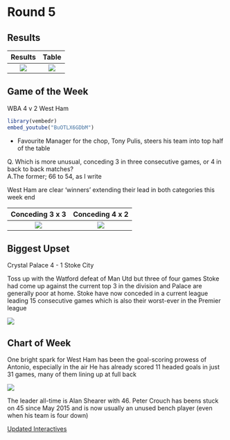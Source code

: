 # Round 5 {-}

## Results {-}


Results             | Table
:-------------------------:|:-------------------------:
![](images/wk5Res.png)  |  ![](images/wk5Table.png)



## Game of the Week {-}

WBA 4 v 2 West Ham


```r


library(vembedr)
embed_youtube("BuOTLX6GDbM")
```

* Favourite Manager for the chop, Tony Pulis, steers his team into top half of the table   

Q. Which is more unusual, conceding 3 in three consecutive games, or 4 in back to back matches?    
A.The former; 66 to 54, as I write

West Ham are clear 'winners' extending their lead in both categories this week end

Conceding 3 x 3             |  Conceding 4 x 2
:-------------------------:|:-------------------------:
![](images/wk5a.png)  |  ![](images/wk5b.png)



## Biggest Upset {-}

Crystal Palace 4 - 1 Stoke City

Toss up with the Watford defeat of Man Utd but three of four games Stoke had come up against the current top 3
in the division and Palace are generally poor at home. Stoke have now conceded in a current league leading 15 consecutive games which is also their worst-ever in the Premier league

<img align="center" src="images/wk5d.png">



## Chart of Week {-}

One bright spark for West Ham has been the goal-scoring prowess of Antonio, especially in the air
He has already scored 11 headed goals in just 31 games, many of them lining up at full back

<img align="center" src="images/wk5c.png">

The leader all-time is Alan Shearer with 46. Peter Crouch has beens stuck on 45 since May 2015 and is now usually an unused bench player (even when his team is four down)


[Updated Interactives](https://mytinyshinys.shinyapps.io/plannualupdate/#r5)